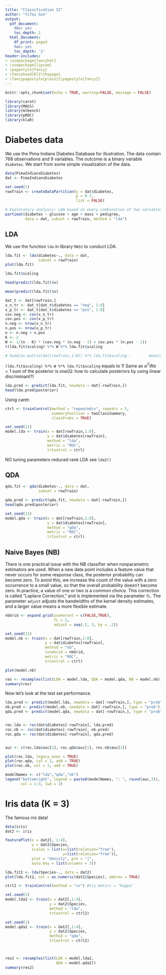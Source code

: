 ```yaml
---
title: "Classification II"
author: "Yifei Sun"
output:
  pdf_document:
    toc: yes
    toc_depth: 2
  html_document:
    df_print: paged
    toc: yes
    toc_depth: '2'
header-includes:
- \usepackage{fancyhdr}
- \usepackage{lipsum}
- \pagestyle{fancy}
- \fancyhead[R]{\thepage}
- \fancypagestyle{plain}{\pagestyle{fancy}}
--- 
```


\newpage


  
```r
knitr::opts_chunk$set(echo = TRUE, warning=FALSE, message = FALSE)
```

```r
library(caret)
library(MASS)
library(mlbench)
library(pROC)
library(klaR)
```

# Diabetes data

We use the Pima Indians Diabetes Database for illustration. The data contain 768 observations and 9 variables. The outcome is a binary variable `diabetes`. We start from some simple visualization of the data.

```r
data(PimaIndiansDiabetes)
dat <- PimaIndiansDiabetes

set.seed(1)
rowTrain <- createDataPartition(y = dat$diabetes,
                                p = 0.7,
                                list = FALSE)

# Exploratory analysis: LDA based on every combination of two variables
partimat(diabetes ~ glucose + age + mass + pedigree, 
         data = dat, subset = rowTrain, method = "lda")
```

## LDA

We use the function `lda` in library `MASS` to conduct LDA.
```r
lda.fit <- lda(diabetes~., data = dat,
               subset = rowTrain)
plot(lda.fit)

lda.fit$scaling

head(predict(lda.fit)$x)

mean(predict(lda.fit)$x)

dat_t <- dat[rowTrain,]
x_n_tr <- dat_t[dat_t$diabetes == "neg", 1:8]
x_p_tr <- dat_t[dat_t$diabetes == "pos", 1:8]
cov.neg <- cov(x_n_tr)
cov.pos <- cov(x_p_tr)
n.neg <- nrow(x_n_tr)
n.pos <- nrow(x_p_tr)
n <- n.neg + n.pos
K <- 2
W <- 1/(n - K) * (cov.neg * (n.neg - 1) + cov.pos * (n.pos - 1))
t(lda.fit$scaling) %*% W %*% lda.fit$scaling

# head(as.matrix(dat[rowTrain,1:8]) %*% lda.fit$scaling -        mean(as.matrix(dat[rowTrain,1:8]) %*% lda.fit$scaling))
```
`(lda.fit$scaling) %*% W %*% lda.fit$scaling` equals to 1! Same as $a^{T}Wa = 1$
sum of the posterior is one(Q: how to calculate posteriors by using linear discriminant?)
```r
lda.pred <- predict(lda.fit, newdata = dat[-rowTrain,])
head(lda.pred$posterior)
```

Using caret:
```r
ctrl <- trainControl(method = "repeatedcv", repeats = 5,
                     summaryFunction = twoClassSummary,
                     classProbs = TRUE)

set.seed(11)
model.lda <- train(x = dat[rowTrain,1:8],
                   y = dat$diabetes[rowTrain],
                   method = "lda",
                   metric = "ROC",
                   trControl = ctrl)
```
NO tuning parameters
reduced rank LDA see `lda2()`

## QDA

```r
qda.fit <- qda(diabetes~., data = dat,
               subset = rowTrain)

qda.pred <- predict(qda.fit, newdata = dat[-rowTrain,])
head(qda.pred$posterior)

set.seed(11)
model.qda <- train(x = dat[rowTrain,1:8],
                   y = dat$diabetes[rowTrain],
                   method = "qda",
                   metric = "ROC",
                   trControl = ctrl)
```

## Naive Bayes (NB)

There is one practical issue with the NB classifier when nonparametric estimators are used. When a new data point includes a feature value that never occurs for some response class, the posterior probability can become zero. To avoid this, we increase the count of the value with a zero occurrence to a small value, so that the overall probability doesn't become zero. In practice, a value of one or two is a common choice. 
This correction is called "Laplace Correction," and is implemented via the parameter `fL`. The parameter `adjust` adjusts the bandwidths of the kernel density estimates, and a larger value means a more flexible estimate.

```r
nbGrid <- expand.grid(usekernel = c(FALSE,TRUE),
                      fL = 1, 
                      adjust = seq(.2, 3, by = .2))

set.seed(11)
model.nb <- train(x = dat[rowTrain,1:8],
                  y = dat$diabetes[rowTrain],
                  method = "nb",
                  tuneGrid = nbGrid,
                  metric = "ROC",
                  trControl = ctrl)

plot(model.nb)
```


```r
res <- resamples(list(LDA = model.lda, QDA = model.qda, NB = model.nb))
summary(res)
```

Now let's look at the test set performance.
```r
lda.pred <- predict(model.lda, newdata = dat[-rowTrain,], type = "prob")[,2]
nb.pred <- predict(model.nb, newdata = dat[-rowTrain,], type = "prob")[,2]
qda.pred <- predict(model.qda, newdata = dat[-rowTrain,], type = "prob")[,2]


roc.lda <- roc(dat$diabetes[-rowTrain], lda.pred)
roc.nb <- roc(dat$diabetes[-rowTrain], nb.pred)
roc.qda <- roc(dat$diabetes[-rowTrain], qda.pred)


auc <- c(roc.lda$auc[1], roc.qda$auc[1], roc.nb$auc[1])

plot(roc.lda, legacy.axes = TRUE)
plot(roc.qda, col = 2, add = TRUE)
plot(roc.nb, col = 3, add = TRUE)

modelNames <- c("lda","qda","nb")
legend("bottomright", legend = paste0(modelNames, ": ", round(auc,3)),
       col = 1:3, lwd = 2)
```

# Iris data (K = 3)

The famous iris data!

```r
data(iris)
dat2 <- iris

featurePlot(x = dat2[, 1:4], 
            y = dat2$Species,
            scales = list(x=list(relation="free"), 
                          y=list(relation="free")),
            plot = "density", pch = "|", 
            auto.key = list(columns = 3))

lda.fit2 <- lda(Species~., data = dat2)
plot(lda.fit2, col = as.numeric(dat2$Species), abbrev = TRUE)

ctrl2 <- trainControl(method = "cv") #try metirc = "Kappa"

set.seed(1)
model.lda2 <- train(x = dat2[,1:4],
                    y = dat2$Species,
                    method = "lda",
                    trControl = ctrl2)

set.seed(1)
model.qda2 <- train(x = dat2[,1:4],
                    y = dat2$Species,
                    method = "qda",
                    trControl = ctrl2)



res2 <- resamples(list(LDA = model.lda2, 
                       QDA = model.qda2))
summary(res2)
```

